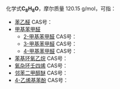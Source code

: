 {{DISPLAYTITLE:C<sub>8</sub>H<sub>8</sub>O}}
化学式'''C<sub>8</sub>H<sub>8</sub>O'''，摩尔质量 120.15 g/mol，可指：
{{MolFormDisambigNav|C=8|H=8|O=1}}
*[[苯乙醛|苯乙醛]] CAS号：{{CAS|98-86-2}}
*[[甲基苯甲醛|甲基苯甲醛]] 
**[[2-甲基苯甲醛|2-甲基苯甲醛]] CAS号：{{CAS|529-20-4}}
**[[3-甲基苯甲醛|3-甲基苯甲醛]] CAS号：{{CAS|620-23-5}}
**[[4-甲基苯甲醛|4-甲基苯甲醛]] CAS号：{{CAS|104-87-0}}
*[[苯基环氧乙烷|苯基环氧乙烷]] CAS号：{{CAS|96-09-3}}
*[[氧杂环壬四烯|氧杂环壬四烯]] CAS号：{{CAS|293-59-4}}
*[[邻苯二甲醇醚|邻苯二甲醇醚]] CAS号：{{CAS|496-14-0}}
*[[4-乙烯基苯酚|4-乙烯基苯酚]] CAS号：{{CAS|2628-17-3}}

{{Isomerdab}}